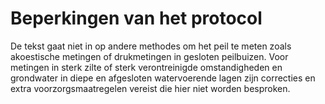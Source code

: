 # Beperkingen van het protocol

```{=html}
<!--
Alleen in te vullen indien van toepassing.
Bespreek onder welke condities het protocol niet gebruikt kan worden of wanneer afwijkingen nodig zijn ten opzichte van het standaard protocol.
Vermeld hier ook mogelijke interferenties, knelpunten, ...
-->
```
De tekst gaat niet in op andere methodes om het peil te meten zoals akoestische metingen of drukmetingen in gesloten peilbuizen.
Voor metingen in sterk zilte of sterk verontreinigde omstandigheden en grondwater in diepe en afgesloten watervoerende lagen zijn correcties en extra voorzorgsmaatregelen vereist die hier niet worden besproken.
